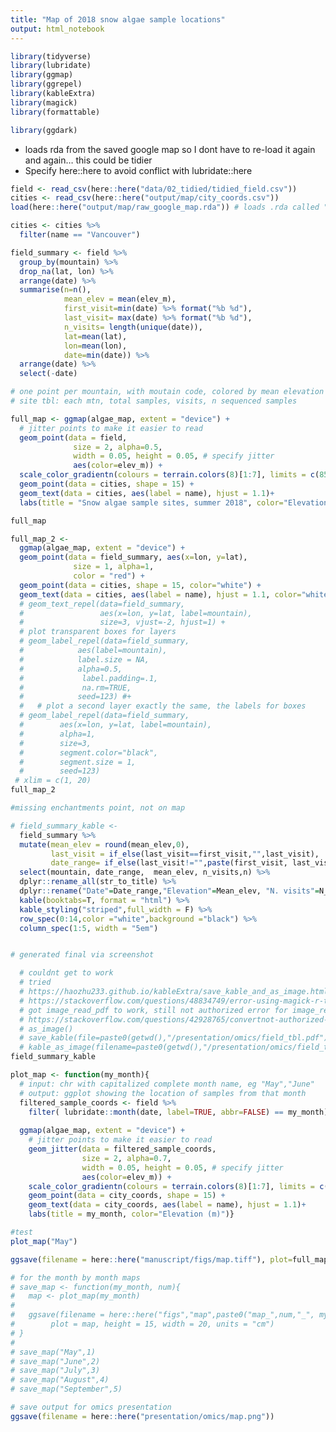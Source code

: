 ```yaml
---
title: "Map of 2018 snow algae sample locations"
output: html_notebook
---
```


```r
library(tidyverse)
library(lubridate)
library(ggmap)
library(ggrepel)
library(kableExtra)
library(magick)
library(formattable)

library(ggdark)
```


* loads rda from the saved google map so I dont have to re-load it again and again... this could be tidier
* Specify here::here to avoid conflict with lubridate::here
```r
field <- read_csv(here::here("data/02_tidied/tidied_field.csv"))
cities <- read_csv(here::here("output/map/city_coords.csv"))
load(here::here("output/map/raw_google_map.rda")) # loads .rda called "algae_map"... not sure how avoid using.rda format, maybe png?
```

```r
cities <- cities %>% 
  filter(name == "Vancouver")
```

```r
field_summary <- field %>%
  group_by(mountain) %>% 
  drop_na(lat, lon) %>% 
  arrange(date) %>% 
  summarise(n=n(), 
            mean_elev = mean(elev_m), 
            first_visit=min(date) %>% format("%b %d"), 
            last_visit= max(date) %>% format("%b %d"), 
            n_visits= length(unique(date)),
            lat=mean(lat),
            lon=mean(lon),
            date=min(date)) %>% 
  arrange(date) %>% 
  select(-date)
```


```r
# one point per mountain, with moutain code, colored by mean elevation
# site tbl: each mtn, total samples, visits, n sequenced samples

full_map <- ggmap(algae_map, extent = "device") +
  # jitter points to make it easier to read
  geom_point(data = field, 
              size = 2, alpha=0.5, 
              width = 0.05, height = 0.05, # specify jitter
              aes(color=elev_m)) +
  scale_color_gradientn(colours = terrain.colors(8)[1:7], limits = c(850,2200)) +
  geom_point(data = cities, shape = 15) +
  geom_text(data = cities, aes(label = name), hjust = 1.1)+
  labs(title = "Snow algae sample sites, summer 2018", color="Elevation (m)") 

full_map

full_map_2 <-
  ggmap(algae_map, extent = "device") +
  geom_point(data = field_summary, aes(x=lon, y=lat),
              size = 1, alpha=1, 
              color = "red") +
  geom_point(data = cities, shape = 15, color="white") +
  geom_text(data = cities, aes(label = name), hjust = 1.1, color="white") #+
  # geom_text_repel(data=field_summary,
  #                 aes(x=lon, y=lat, label=mountain),
  #                 size=3, vjust=-2, hjust=1) +
  # plot transparent boxes for layers
  # geom_label_repel(data=field_summary,
  #            aes(label=mountain),
  #            label.size = NA,
  #            alpha=0.5, 
  #             label.padding=.1, 
  #             na.rm=TRUE,
  #            seed=123) #+
  #   # plot a second layer exactly the same, the labels for boxes
  # geom_label_repel(data=field_summary,
  #        aes(x=lon, y=lat, label=mountain), 
  #        alpha=1, 
  #        size=3,
  #        segment.color="black",
  #        segment.size = 1, 
  #        seed=123)
 # xlim = c(1, 20)
full_map_2

#missing enchantments point, not on map
```


```r
# field_summary_kable <- 
  field_summary %>% 
  mutate(mean_elev = round(mean_elev,0),
         last_visit = if_else(last_visit==first_visit,"",last_visit),
         date_range= if_else(last_visit!="",paste(first_visit, last_visit, sep=" - "), first_visit)) %>% 
  select(mountain, date_range,  mean_elev, n_visits,n) %>% 
  dplyr::rename_all(str_to_title) %>%
  dplyr::rename("Date"=Date_range,"Elevation"=Mean_elev, "N. visits"=N_visits, "Total samples"=N) %>% 
  kable(booktabs=T, format = "html") %>%
  kable_styling("striped",full_width = F) %>%
  row_spec(0:14,color ="white",background ="black") %>% 
  column_spec(1:5, width = "5em")


# generated final via screenshot

  # couldnt get to work
  # tried 
  # https://haozhu233.github.io/kableExtra/save_kable_and_as_image.html
  # https://stackoverflow.com/questions/48834749/error-using-magick-r-to-import-pdf
  # got image_read_pdf to work, still not authorized error for image_read
  # https://stackoverflow.com/questions/42928765/convertnot-authorized-aaaa-error-constitute-c-readimage-453
  # as_image()
  # save_kable(file=paste0(getwd(),"/presentation/omics/field_tbl.pdf"))
  # kable_as_image(filename=paste0(getwd(),"/presentation/omics/field_tbl.pdf"))
field_summary_kable
```

```r
plot_map <- function(my_month){
  # input: chr with capitalized complete month name, eg "May","June"
  # output: ggplot showing the location of samples from that month
  filtered_sample_coords <- field %>% 
    filter( lubridate::month(date, label=TRUE, abbr=FALSE) == my_month)
  
  ggmap(algae_map, extent = "device") +
    # jitter points to make it easier to read
    geom_jitter(data = filtered_sample_coords, 
                size = 2, alpha=0.7, 
                width = 0.05, height = 0.05, # specify jitter
                aes(color=elev_m)) +
    scale_color_gradientn(colours = terrain.colors(8)[1:7], limits = c(850,2200)) +
    geom_point(data = city_coords, shape = 15) +
    geom_text(data = city_coords, aes(label = name), hjust = 1.1)+
    labs(title = my_month, color="Elevation (m)")}

#test
plot_map("May")
```

```r

ggsave(filename = here::here("manuscript/figs/map.tiff"), plot=full_map)

# for the month by month maps
# save_map <- function(my_month, num){
#   map <- plot_map(my_month)
#   
#   ggsave(filename = here::here("figs","map",paste0("map_",num,"_", my_month,".png")),
#        plot = map, height = 15, width = 20, units = "cm")
# }
# 
# save_map("May",1)
# save_map("June",2)
# save_map("July",3)
# save_map("August",4)
# save_map("September",5)

# save output for omics presentation
ggsave(filename = here::here("presentation/omics/map.png"))


```

